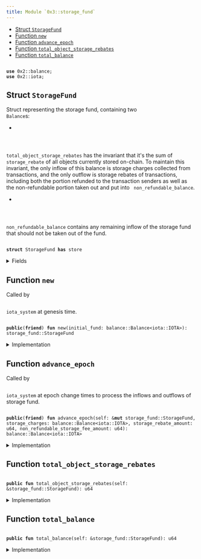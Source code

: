 ```yaml
---
title: Module `0x3::storage_fund`
---
```


<Link id="0x3_storage_fund"/>


-  [Struct `StorageFund`](#0x3_storage_fund_StorageFund)
-  [Function `new`](#0x3_storage_fund_new)
-  [Function `advance_epoch`](#0x3_storage_fund_advance_epoch)
-  [Function `total_object_storage_rebates`](#0x3_storage_fund_total_object_storage_rebates)
-  [Function `total_balance`](#0x3_storage_fund_total_balance)


<pre><code>
<b>use</b> <Link to="../iota-framework/balance#0x2_balance">0x2::balance</Link>;
<b>use</b> <Link to="../iota-framework/iota#0x2_iota">0x2::iota</Link>;
</code></pre>



<Link id="0x3_storage_fund_StorageFund"></Link>

## Struct `StorageFund`

Struct representing the storage fund, containing two <code>
Balance</code>s:
- <code>
total_object_storage_rebates</code> has the invariant that it's the sum of <code>
storage_rebate</code> of
all objects currently stored on-chain. To maintain this invariant, the only inflow of this
balance is storage charges collected from transactions, and the only outflow is storage rebates
of transactions, including both the portion refunded to the transaction senders as well as
the non-refundable portion taken out and put into <code>
non_refundable_balance</code>.
- <code>
non_refundable_balance</code> contains any remaining inflow of the storage fund that should not
be taken out of the fund.


<pre><code>
<b>struct</b> <Link to="storage_fund#0x3_storage_fund_StorageFund">StorageFund</Link> <b>has</b> store
</code></pre>



<details>
<summary>Fields</summary>


<dl>
<dt>
<code>
total_object_storage_rebates: <Link to="../iota-framework/balance#0x2_balance_Balance">balance::Balance</Link>&lt;<Link to="../iota-framework/iota#0x2_iota_IOTA">iota::IOTA</Link>&gt;</code>
</dt>
<dd>

</dd>
<dt>
<code>
non_refundable_balance: <Link to="../iota-framework/balance#0x2_balance_Balance">balance::Balance</Link>&lt;<Link to="../iota-framework/iota#0x2_iota_IOTA">iota::IOTA</Link>&gt;</code>
</dt>
<dd>

</dd>
</dl>


</details>

<Link id="0x3_storage_fund_new"></Link>

## Function `new`

Called by <code>
<Link to="iota_system#0x3_iota_system">iota_system</Link></code> at genesis time.


<pre><code>
<b>public</b>(<b>friend</b>) <b>fun</b> <Link to="storage_fund#0x3_storage_fund_new">new</Link>(initial_fund: <Link to="../iota-framework/balance#0x2_balance_Balance">balance::Balance</Link>&lt;<Link to="../iota-framework/iota#0x2_iota_IOTA">iota::IOTA</Link>&gt;): <Link to="storage_fund#0x3_storage_fund_StorageFund">storage_fund::StorageFund</Link>
</code></pre>



<details>
<summary>Implementation</summary>


<pre><code>
<b>public</b>(package) <b>fun</b> <Link to="storage_fund#0x3_storage_fund_new">new</Link>(initial_fund: Balance&lt;IOTA&gt;) : <Link to="storage_fund#0x3_storage_fund_StorageFund">StorageFund</Link> \{
    <Link to="storage_fund#0x3_storage_fund_StorageFund">StorageFund</Link> \{
        // At the beginning there's no <Link to="../iota-framework/object#0x2_object">object</Link> in the storage yet
        total_object_storage_rebates: <Link to="../iota-framework/balance#0x2_balance_zero">balance::zero</Link>(),
        non_refundable_balance: initial_fund,
    }
}
</code></pre>



</details>

<Link id="0x3_storage_fund_advance_epoch"></Link>

## Function `advance_epoch`

Called by <code>
<Link to="iota_system#0x3_iota_system">iota_system</Link></code> at epoch change times to process the inflows and outflows of storage fund.


<pre><code>
<b>public</b>(<b>friend</b>) <b>fun</b> <Link to="storage_fund#0x3_storage_fund_advance_epoch">advance_epoch</Link>(self: &<b>mut</b> <Link to="storage_fund#0x3_storage_fund_StorageFund">storage_fund::StorageFund</Link>, storage_charges: <Link to="../iota-framework/balance#0x2_balance_Balance">balance::Balance</Link>&lt;<Link to="../iota-framework/iota#0x2_iota_IOTA">iota::IOTA</Link>&gt;, storage_rebate_amount: u64, non_refundable_storage_fee_amount: u64): <Link to="../iota-framework/balance#0x2_balance_Balance">balance::Balance</Link>&lt;<Link to="../iota-framework/iota#0x2_iota_IOTA">iota::IOTA</Link>&gt;
</code></pre>



<details>
<summary>Implementation</summary>


<pre><code>
<b>public</b>(package) <b>fun</b> <Link to="storage_fund#0x3_storage_fund_advance_epoch">advance_epoch</Link>(
    self: &<b>mut</b> <Link to="storage_fund#0x3_storage_fund_StorageFund">StorageFund</Link>,
    storage_charges: Balance&lt;IOTA&gt;,
    storage_rebate_amount: u64,
    non_refundable_storage_fee_amount: u64,
) : Balance&lt;IOTA&gt; \{
    // The storage charges for the epoch come from the storage rebate of the new objects created
    // and the new storage rebates of the objects modified during the epoch so we put the charges
    // into `total_object_storage_rebates`.
    self.total_object_storage_rebates.join(storage_charges);

    // Split out the non-refundable portion of the storage rebate and put it into the non-refundable <Link to="../iota-framework/balance#0x2_balance">balance</Link>.
    <b>let</b> non_refundable_storage_fee = self.total_object_storage_rebates.split(non_refundable_storage_fee_amount);
    self.non_refundable_balance.join(non_refundable_storage_fee);

    // `storage_rebates` <b>include</b> the already refunded rebates of deleted objects and <b>old</b> rebates of modified objects and
    // should be taken out of the `total_object_storage_rebates`.
    <b>let</b> storage_rebate = self.total_object_storage_rebates.split(storage_rebate_amount);

    // The storage rebate <b>has</b> already been returned <b>to</b> individual transaction senders' gas coins
    // so we <b>return</b> the <Link to="../iota-framework/balance#0x2_balance">balance</Link> <b>to</b> be burnt at the very end of epoch change.
    storage_rebate
}
</code></pre>



</details>

<Link id="0x3_storage_fund_total_object_storage_rebates"></Link>

## Function `total_object_storage_rebates`



<pre><code>
<b>public</b> <b>fun</b> <Link to="storage_fund#0x3_storage_fund_total_object_storage_rebates">total_object_storage_rebates</Link>(self: &<Link to="storage_fund#0x3_storage_fund_StorageFund">storage_fund::StorageFund</Link>): u64
</code></pre>



<details>
<summary>Implementation</summary>


<pre><code>
<b>public</b> <b>fun</b> <Link to="storage_fund#0x3_storage_fund_total_object_storage_rebates">total_object_storage_rebates</Link>(self: &<Link to="storage_fund#0x3_storage_fund_StorageFund">StorageFund</Link>): u64 \{
    self.total_object_storage_rebates.value()
}
</code></pre>



</details>

<Link id="0x3_storage_fund_total_balance"></Link>

## Function `total_balance`



<pre><code>
<b>public</b> <b>fun</b> <Link to="storage_fund#0x3_storage_fund_total_balance">total_balance</Link>(self: &<Link to="storage_fund#0x3_storage_fund_StorageFund">storage_fund::StorageFund</Link>): u64
</code></pre>



<details>
<summary>Implementation</summary>


<pre><code>
<b>public</b> <b>fun</b> <Link to="storage_fund#0x3_storage_fund_total_balance">total_balance</Link>(self: &<Link to="storage_fund#0x3_storage_fund_StorageFund">StorageFund</Link>): u64 \{
    self.total_object_storage_rebates.value() + self.non_refundable_balance.value()
}
</code></pre>



</details>
